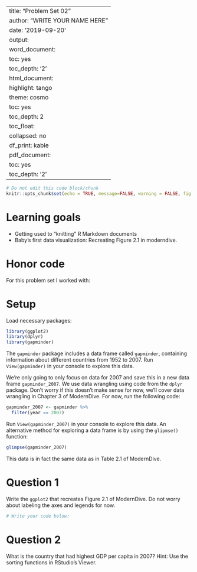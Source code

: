 
---
title: "Problem Set 02"
author: "WRITE YOUR NAME HERE"
date: '2019-09-20'
output:
  word_document:
    toc: yes
    toc_depth: '2'
  html_document:
    highlight: tango
    theme: cosmo
    toc: yes
    toc_depth: 2
    toc_float:
      collapsed: no
    df_print: kable
  pdf_document:
    toc: yes
    toc_depth: '2'
---

```r
# Do not edit this code block/chunk
knitr::opts_chunk$set(echo = TRUE, message=FALSE, warning = FALSE, fig.width = 16/2, fig.height = 9/2)
```

# Learning goals

* Getting used to "knitting" R Markdown documents 
* Baby's first data visualization: Recreating Figure 2.1 in moderndive.

# Honor code

For this problem set I worked with: 

# Setup

Load necessary packages:

```r
library(ggplot2)
library(dplyr)
library(gapminder)
```

The `gapminder` package includes a data frame called `gapminder`, containing information about different countries from 1952 to 2007. Run `View(gapminder)` in your console to explore this data.

We're only going to only focus on data for 2007 and save this in a new data frame `gapminder_2007`. We use data wrangling using code from the `dplyr` package. Don't worry if this doesn't make sense for now, we'll cover data wrangling in Chapter 3 of ModernDive. For now, run the following code:

```r
gapminder_2007 <- gapminder %>% 
  filter(year == 2007)
```

Run `View(gapminder_2007)` in your console to explore this data. An alternative method for exploring a data frame is by using the `glipmse()` function:

```r
glimpse(gapminder_2007)
```

This data is in fact the same data as in Table 2.1 of ModernDive.

# Question 1

Write the `ggplot2` that recreates Figure 2.1 of ModernDive. Do not worry about labeling the axes and legends for now. 

```r
# Write your code below:

```


# Question 2

What is the country that had highest GDP per capita in 2007? Hint: Use the sorting functions in RStudio's Viewer.

